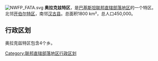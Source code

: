 [[File:NWFP_FATA.svg|right]]
'''奥拉克兹特区'''，是[[巴基斯坦|巴基斯坦]][[联邦直辖部落地区|联邦直辖部落地区]]的一个特区。北邻[[开伯尔特区|开伯尔特区]]，南邻[[汉古县|汉古县]]。总面积1800 km²，总人口450,000。

== 行政区划 ==
奥拉克兹特区包含4个乡。

{{联邦直辖部落地区行政区划}}
[[Category:联邦直辖部落地区行政区划|Category:联邦直辖部落地区行政区划]]